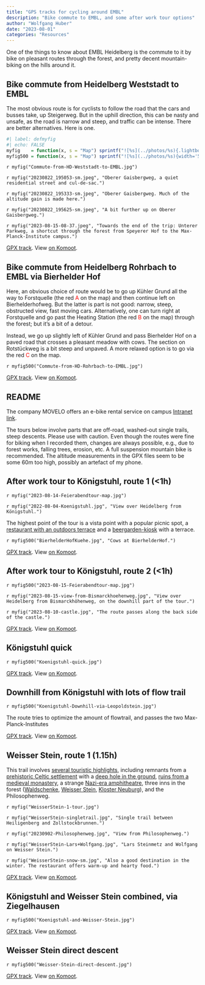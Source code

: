 ```yaml
---
title: "GPS tracks for cycling around EMBL"
description: "Bike commute to EMBL, and some after work tour options"
author: "Wolfgang Huber"
date: "2023-08-01"
categories: "Resources"
---
```


One of the things to know about EMBL Heidelberg is the commute to it by bike on pleasant routes through the forest, and pretty decent mountain-biking on the hills around it.

## Bike commute from Heidelberg Weststadt to EMBL

The most obvious route is for cyclists to follow the road that the cars and busses take, up Steigerweg. But in the uphill direction, this can be nasty and unsafe, as the road is narrow and steep, and traffic can be intense. There are better alternatives. Here is one. 

```r
#| label: defmyfig
#| echo: FALSE
myfig    = function(x, s = "Map") sprintf("![%s](../photos/%s){.lightbox}", s, x)
myfig500 = function(x, s = "Map") sprintf("![%s](../photos/%s){width='500px' .lightbox}", s, x)
```

::: {layout="[[50,-1,50]]"}
`r myfig("Commute-from-HD-Weststadt-to-EMBL.jpg")`

`r myfig("20230822_195053-sm.jpeg", "Oberer Gaisbergweg, a quiet residential street and cul-de-sac.")`
:::

::: {layout="[[34,-1,34,-1,34]]"}

`r myfig("20230822_195333-sm.jpeg", "Oberer Gaisbergweg. Much of the altitude gain is made here.")`

`r myfig("20230822_195625-sm.jpeg", "A bit further up on Oberer Gaisbergweg.")`

`r myfig("2023-08-15-08-37.jpeg", "Towards the end of the trip: Unterer Parkweg, a shortcut through the forest from Speyerer Hof to the Max-Planck-Institute campus.")`
:::

[GPX track](../gpx/Commute-from-HD-Weststadt-to-EMBL.gpx).
View [on Komoot](https://www.komoot.com/tour/1261076604).


<!--      -->
## Bike commute from Heidelberg Rohrbach to EMBL via Bierhelder Hof
<!--      -->

Here, an obvious choice of route would be to go up Kühler Grund all the way to Forstquelle (the red <font color="red">A</font> on the map) and then continue left on Bierhelderhofweg. But the latter is part is not good: narrow, steep, obstructed view, fast moving cars. Alternatively, one can turn right at Forstquelle and go past the Heating Station (the red <font color="red">B</font> on the map) through the forest; but it's a bit of a detour. 

Instead, we go up slightly left of Kühler Grund and pass Bierhelder Hof on a paved road that crosses a pleasant meadow with cows. The section on Rotstückweg is a bit steep and unpaved. A more relaxed option is to go via the red <font color="red">C</font> on the map.

`r myfig500("Commute-from-HD-Rohrbach-to-EMBL.jpg")`

[GPX track](../gpx/Rohrbach-to-EMBL.gpx).
View [on Komoot](https://www.komoot.com/tour/1261647422).

## README ##

The company MOVELO offers an e-bike rental service on campus [Intranet link](https://www.embl.org/internal-information/administration/ebike-hire/).

The tours below involve parts that are off-road, washed-out single trails, steep descents. Please use with caution. Even though the routes were fine for biking when I recorded them, changes are always possible, e.g., due to forest works, falling trees, erosion, etc. A full suspension mountain bike is recommended. The altitude measurements in the GPX files seem to be some 60m too high, possibly an artefact of my phone.

<!--      -->
## After work tour to Königstuhl, route 1 (<1h)
<!--      -->

::: {layout="[[50,-1,50]]"}
`r myfig("2023-08-14-Feierabendtour-map.jpg")`

`r myfig("2022-08-04-Koenigstuhl.jpg", "View over Heidelberg from Königstuhl.")`
:::

The highest point of the tour is a vista point with a popular picnic spot, a [restaurant with an outdoors terrace](https://www.gasthof-koenigstuhl.de/en/restaurants/bergstuben) and a [beergarden-kiosk](https://riosk.de/content/riosk-fuchsbau-k%C3%B6nigstuhl) with a terrace.
 
`r myfig500("BierhelderHofKuehe.jpg", "Cows at BierhelderHof.")`

[GPX track](../gpx/2023-08-14_1260576037_Feierabendtour.gpx).
View [on Komoot](https://www.komoot.com/tour/1260576037). 

## After work tour to Königstuhl, route 2 (<1h)

`r myfig500("2023-08-15-Feierabendtour-map.jpg")`

::: {layout="[[50,-1,50]]"}
`r myfig("2023-08-15-view-from-Bismarckhoehenweg.jpg", "View over Heidelberg from Bismarckhöhenweg, on the downhill part of the tour.")`

`r myfig("2023-08-10-castle.jpg", "The route passes along the back side of the castle.")`
:::

[GPX track](../gpx/2023-08-15_1262473551_Feierabendtour.gpx).
View [on Komoot](https://www.komoot.com/tour/1262473551).


## Königstuhl quick 

`r myfig500("Koenigstuhl-quick.jpg")`

[GPX track](../gpx/Koenigstuhl-quick.gpx).
View [on Komoot](https://www.komoot.com/tour/1103276509). 


## Downhill from Königstuhl with lots of flow trail

`r myfig500("Koenigstuhl-Downhill-via-Leopoldstein.jpg")`

The route tries to optimize the amount of flowtrail, and passes the two Max-Planck-Institutes

[GPX track](../gpx/Koenigstuhl-Downhill-via-Leopoldstein.gpx).
View [on Komoot](https://www.komoot.com/tour/1296261992).


## Weisser Stein, route 1 (1.15h)

This trail involves [several touristic highlights](https://de.wikipedia.org/wiki/Heiligenberg_(Heidelberg)), 
including remnants from a 
[prehistoric Celtic settlement](https://heiligenberg-handschuhsheim.de/7000-jahre-heiligenberg/7000-years-of-heiligenberg-english-version) with a 
[deep hole in the ground](https://de.wikipedia.org/wiki/Heidenloch_(Heidelberg)), 
[ruins from a medieval monastery](https://de.wikipedia.org/wiki/Michaelskloster_(Heidelberg)), 
a strange [Nazi-era amphitheatre](https://de.wikipedia.org/wiki/Thingst%C3%A4tte_(Heidelberg)), 
three inns in the forest 
([Waldschenke](https://www.waldschenke-heidelberg.de), 
[Weisser Stein](https://www.zum-weissen-stein.eu), 
[Kloster Neuburg](https://gasthof-zum-klostergarten.de)), and the Philosophenweg.

::: {layout="[[67,-1,33]]"}
`r myfig("WeisserStein-1-tour.jpg")`

`r myfig("WeisserStein-singletrail.jpg", "Single trail between Heiligenberg and Zollstockbrunnen.")`
:::

::: {layout="[[33,-1,33,-1,33]]"}
`r myfig("20230902-Philosophenweg.jpg", "View from Philosophenweg.")`

`r myfig("WeisserStein-Lars+Wolfgang.jpg", "Lars Steinmetz and Wolfgang on Weisser Stein.")`

`r myfig("WeisserStein-snow-sm.jpg", "Also a good destination in the winter. The restaurant offers warm-up and hearty food.")`
:::

[GPX track](../gpx/Weisser-Stein-1.gpx).
View [on Komoot](https://www.komoot.com/tour/1289364651). 

## Königstuhl and Weisser Stein combined, via Ziegelhausen

`r myfig500("Koenigstuhl-and-Weisser-Stein.jpg")`

[GPX track](../gpx/Koenigstuhl-and-Weisser-Stein.gpx).
View [on Komoot](https://www.komoot.com/tour/1144802501). 


## Weisser Stein direct descent

`r myfig500("Weisser-Stein-direct-descent.jpg")`

[GPX track](../gpx/Weisser-Stein-direct-descent.gpx).
View [on Komoot](https://www.komoot.com/tour/1313978021). 


